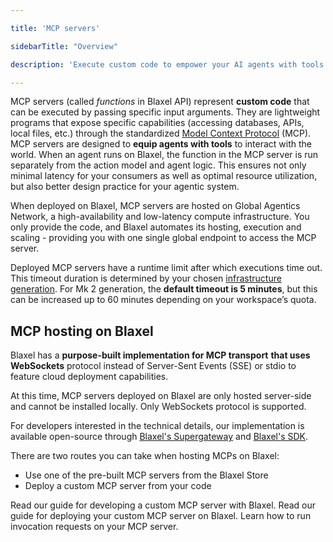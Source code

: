 ```yaml
---

title: 'MCP servers'

sidebarTitle: "Overview"

description: 'Execute custom code to empower your AI agents with tools and actions.'

---
```


MCP servers (called *functions* in Blaxel API) represent **custom code** that can be executed by passing specific input arguments. They are lightweight programs that expose specific capabilities (accessing databases, APIs, local files, etc.) through the standardized [Model Context Protocol](https://modelcontextprotocol.io/introduction) (MCP). MCP servers are designed to **equip agents with tools** to interact with the world. When an agent runs on Blaxel, the function in the MCP server is run separately from the action model and agent logic. This ensures not only minimal latency for your consumers as well as optimal resource utilization, but also better design practice for your agentic system.

When deployed on Blaxel, MCP servers are hosted on Global Agentics Network, a high-availability and low-latency compute infrastructure. You only provide the code, and Blaxel automates its hosting, execution and scaling - providing you with one single global endpoint to access the MCP server. 

Deployed MCP servers have a runtime limit after which executions time out. This timeout duration is determined by your chosen [infrastructure generation](../Infrastructure/Gens). For Mk 2 generation, the **default timeout is 5 minutes**, but this can be increased up to 60 minutes depending on your workspace’s quota.

## MCP hosting on Blaxel

Blaxel has a **purpose-built implementation for MCP transport** **that uses WebSockets** protocol instead of Server-Sent Events (SSE) or stdio to feature cloud deployment capabilities.

At this time, MCP servers deployed on Blaxel are only hosted server-side and cannot be installed locally. Only WebSockets protocol is supported.

<Info>For developers interested in the technical details, our implementation is available open-source through [Blaxel's Supergateway](https://github.com/beamlit/supergateway) and [Blaxel's SDK](https://github.com/beamlit/toolkit/blob/main/sdk-ts/src/functions/mcp.ts).</Info>

There are two routes you can take when hosting MCPs on Blaxel:

- Use one of the pre-built MCP servers from the Blaxel Store
- Deploy a custom MCP server from your code

<Card title="Develop an MCP server" icon="code" href="/Functions/Create-MCP-server">
Read our guide for developing a custom MCP server with Blaxel.
</Card>

<Card title="Host an MCP server on Blaxel" icon="rocket" href="/Functions/Deploy-a-function">
Read our guide for deploying your custom MCP server on Blaxel.
</Card>

<Card title="Connect to an MCP server" icon="bolt" href="/Functions/Invoke-functions">
Learn how to run invocation requests on your MCP server. 
</Card>